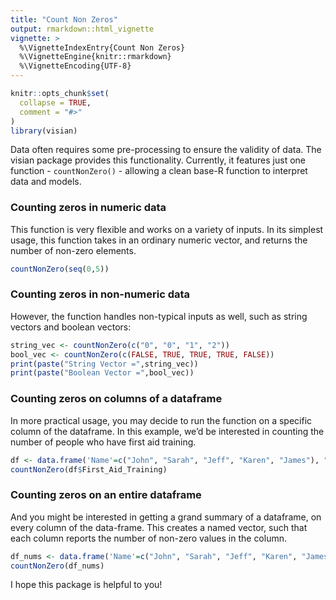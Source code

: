 ```yaml
---
title: "Count Non Zeros"
output: rmarkdown::html_vignette
vignette: >
  %\VignetteIndexEntry{Count Non Zeros}
  %\VignetteEngine{knitr::rmarkdown}
  %\VignetteEncoding{UTF-8}
---
```


```r
knitr::opts_chunk$set(
  collapse = TRUE,
  comment = "#>"
)
library(visian)

```

Data often requires some pre-processing to ensure the validity of data. The visian package provides this functionality. Currently, it features just one function - `countNonZero()` - allowing a clean base-R function to interpret data and models.

### Counting zeros in numeric data
This function is very flexible and works on a variety of inputs. In its simplest usage, this function takes in an ordinary numeric vector, and returns the number of non-zero elements. 

```r
countNonZero(seq(0,5))
```

### Counting zeros in non-numeric data
However, the function handles non-typical inputs as well, such as string vectors and boolean vectors:

```r
string_vec <- countNonZero(c("0", "0", "1", "2"))
bool_vec <- countNonZero(c(FALSE, TRUE, TRUE, TRUE, FALSE))
print(paste("String Vector =",string_vec))
print(paste("Boolean Vector =",bool_vec))
```

### Counting zeros on columns of a dataframe
In more practical usage, you may decide to run the function on a specific column of the dataframe. In this example, we'd be interested in counting the number of people who have first aid training.

```r
df <- data.frame('Name'=c("John", "Sarah", "Jeff", "Karen", "James"), "First_Aid_Training"=c(0,1,1,0,1))
countNonZero(df$First_Aid_Training)
```

### Counting zeros on an entire dataframe
And you might be interested in getting a grand summary of a dataframe, on every column of the data-frame. This creates a named vector, such that each column reports the number of non-zero values in the column.

```r
df_nums <- data.frame('Name'=c("John", "Sarah", "Jeff", "Karen", "James"), "First_Aid_Training"=c(0,1,1,0,1))
countNonZero(df_nums)
```

I hope this package is helpful to you!
